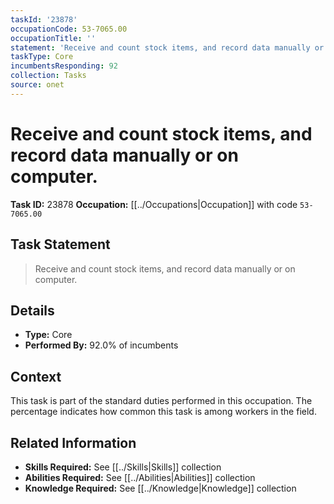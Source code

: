 ```yaml
---
taskId: '23878'
occupationCode: 53-7065.00
occupationTitle: ''
statement: 'Receive and count stock items, and record data manually or on computer.'
taskType: Core
incumbentsResponding: 92
collection: Tasks
source: onet
---
```

# Receive and count stock items, and record data manually or on computer.

**Task ID:** 23878
**Occupation:** [[../Occupations|Occupation]] with code `53-7065.00`

## Task Statement

> Receive and count stock items, and record data manually or on computer.

## Details

- **Type:** Core
- **Performed By:** 92.0% of incumbents

## Context

This task is part of the standard duties performed in this occupation. The percentage indicates how common this task is among workers in the field.

## Related Information

- **Skills Required:** See [[../Skills|Skills]] collection
- **Abilities Required:** See [[../Abilities|Abilities]] collection
- **Knowledge Required:** See [[../Knowledge|Knowledge]] collection
